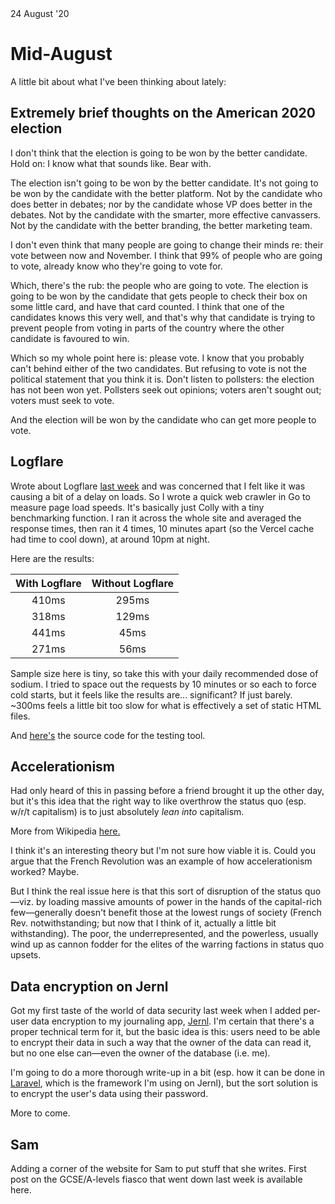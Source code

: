 
<Date>
24 August '20
</Date>

# Mid-August

A little bit about what I've been thinking about lately:

## Extremely brief thoughts on the American 2020 election
I don't think that the election is going to be won by the better candidate. Hold on: I know what that sounds like. Bear with.

The election isn't going to be won by the better candidate. It's not going to be won by the candidate with the better platform. Not by the candidate who does better in debates; nor by the candidate whose VP does better in the debates. Not by the candidate with the smarter, more effective canvassers. Not by the candidate with the better branding, the better marketing team.

I don't even think that many people are going to change their minds re: their vote between now and November. I think that 99% of people who are going to vote, already know who they're going to vote for.

Which, there's the rub: the people who are going to vote. The election is going to be won by the candidate that gets people to check their box on some little card, and have that card counted. I think that one of the candidates knows this very well, and that's why that candidate is trying to prevent people from voting in parts of the country where the other candidate is favoured to win.

Which so my whole point here is: please vote. I know that you probably can't behind either of the two candidates. But refusing to vote is not the political statement that you think it is. Don't listen to pollsters: the election has not been won yet. Pollsters seek out opinions; voters aren't sought out; voters must seek to vote.

And the election will be won by the candidate who can get more people to vote.

## Logflare
Wrote about Logflare [last week](/blog/recently-early-august) and was concerned that I felt like it was causing a bit of a delay on loads. So I wrote a quick web crawler in Go to measure page load speeds. It's basically just Colly with a tiny benchmarking function. I ran it across the whole site and averaged the response times, then ran it 4 times, 10 minutes apart (so the Vercel cache had time to cool down), at around 10pm at night.

Here are the results:

|With Logflare|Without Logflare|
|:--:|:--:|
|410ms|295ms|
|318ms|129ms|
|441ms|45ms|
|271ms|56ms|

Sample size here is tiny, so take this with your daily recommended dose of sodium. I tried to space out the requests by 10 minutes or so each to force cold starts, but it feels like the results are... significant? If just barely. ~300ms feels a little bit too slow for what is effectively a set of static HTML files.

And [here's](https://github.com/charlesharries/perf-tester) the source code for the testing tool.

## Accelerationism
Had only heard of this in passing before a friend brought it up the other day, but it's this idea that the right way to like overthrow the status quo (esp. w/r/t capitalism) is to just absolutely _lean into_ capitalism.

More from Wikipedia [here.](https://en.wikipedia.org/wiki/Accelerationism)

I think it's an interesting theory but I'm not sure how viable it is. Could you argue that the French Revolution was an example of how accelerationism worked? Maybe.

But I think the real issue here is that this sort of disruption of the status quo—viz. by loading massive amounts of power in the hands of the capital-rich few—generally doesn't benefit those at the lowest rungs of society (French Rev. notwithstanding; but now that I think of it, actually a little bit withstanding). The poor, the underrepresented, and the powerless, usually wind up as cannon fodder for the elites of the warring factions in status quo upsets.

## Data encryption on Jernl
Got my first taste of the world of data security last week when I added per-user data encryption to my journaling app, [Jernl](https://jernl.space). I'm certain that there's a proper technical term for it, but the basic idea is this: users need to be able to encrypt their data in such a way that the owner of the data can read it, but no one else can—even the owner of the database (i.e. me).

I'm going to do a more thorough write-up in a bit (esp. how it can be done in [Laravel](https://laravel.com/), which is the framework I'm using on Jernl), but the sort solution is to encrypt the user's data using their password.

More to come.

## Sam
Adding a corner of the website for Sam to put stuff that she writes. First post on the GCSE/A-levels fiasco that went down last week is available here.